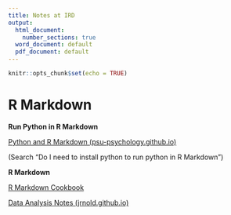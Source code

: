 ```yaml
---
title: Notes at IRD
output:
  html_document:
    number_sections: true
  word_document: default
  pdf_document: default
---
```


```r
knitr::opts_chunk$set(echo = TRUE)
```


# R Markdown

**Run Python in R Markdown**

[Python and R Markdown (psu-psychology.github.io)](https://psu-psychology.github.io/psy-525-reproducible-research-2020/how_to/python-in-rmarkdown.html)

(Search "Do I need to install python to run python in R Markdown")

**R Markdown**

[R Markdown Cookbook](https://bookdown.org/yihui/rmarkdown-cookbook/)


[Data Analysis Notes (jrnold.github.io)](https://jrnold.github.io/intro-methods-notes/ols-in-matrix-form.html)
